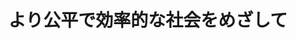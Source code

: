 ﻿---
title: "より公平で効率的な社会をめざして"
category: "情報理工学院"
vol: "17"
interviewee: "中野 文平 "
url: ""
tags: []
pdf: "17-2.pdf"
facephoto: ""
career: ""
preface: "------------"
---
